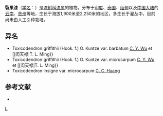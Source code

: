 {{Speciesbox 
| genus = Toxicodendron
| species = griffithii
| authority = (Hook. f.) O. Kuntze
| subdivision_ranks =[[变种|变种]]
| subdivision =
* 裂果漆 ''T. g.'' var. ''griffithii''
* [[小果裂果漆|小果裂果漆]] ''T. g.'' var. ''microcarpum''
* [[镇康裂果漆|镇康裂果漆]] ''T. g.'' var. ''barbatum''
| synonyms = ''Rhus griffithii''
}}

'''裂果漆'''（[[学名|学名]]：{{lang|la|''Toxicodendron griffithii''}}）是[[漆树科|漆树科]][[漆属|漆属]]的植物。分布于[[印度|印度]]、[[泰国|泰国]]、[[缅甸|缅甸]]以及[[中国大陆|中国大陆]]的[[云南|云南]]、[[贵州|贵州]]等地，生长于海拔1,900米至2,250米的地区，多生长于灌丛中，目前尚未由人工引种栽培。

== 异名 ==
* Toxicodendron griffithii (Hook. f.) O. Kuntze var. barbatum [[吴征镒|C. Y. Wu]] et [[闵天禄|T. L. Ming}}
* Toxicodendron griffithii (Hook. f.) O. Kuntze var. microcarpum [[吴征镒|C. Y. Wu]] et [[闵天禄|T. L. Ming}}
* Toxicodendron insigne var. microcarpum [[黄成就|C. C. Huang]]

== 参考文献 ==
<div class="references-small">
* {{cite web| url =http://www.bioinfo.cn/db05/KmzwSpecies.php?action=view&id=897| title =裂果漆（原变种）| work =《中国高等植物数据库全库》| publisher =中国科学院微生物研究所| author =昆明植物研究所| accessdate =2009-02-21| deadurl =yes| archiveurl =https://web.archive.org/web/20160305035909/http://www.bioinfo.cn/db05/KmzwSpecies.php?action=view&id=897| archivedate =2016-03-05| df =}}
</div>
{{Taxonbar|from=Q15225224}}

[[Category:漆属|L]]


{{植物小作品}}